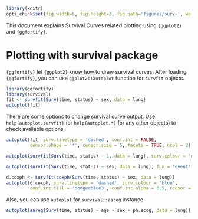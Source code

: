 <!--
%\VignetteEngine{knitr::knitr}
%\VignetteIndexEntry{Plotting Survival Curves}
-->

```r
library(knitr)
opts_chunk$set(fig.width=6, fig.height=3, fig.path='figures/surv-', warning=FALSE)
```

This document explains Survival Curves related plotting using `{ggplot2}` and `{ggfortify}`. 

# Plotting with survival package

`{ggfortify}` let `{ggplot2}` know how to draw survival curves. After loading `{ggfortify}`, you can use `ggplot2::autoplot` function for `survfit` objects. 

```r
library(ggfortify)
library(survival)
fit <- survfit(Surv(time, status) ~ sex, data = lung)
autoplot(fit)
```

There are some options to change survival curve output. Use `help(autoplot.survfit)` (or `help(autoplot.*)` for any other objects) to check available options.

```r
autoplot(fit, surv.linetype = 'dashed', conf.int = FALSE,
         censor.shape = '*', censor.size = 5, facets = TRUE, ncol = 2)

autoplot(survfit(Surv(time, status) ~ 1, data = lung), surv.colour = 'orange', censor.colour = 'red')

autoplot(survfit(Surv(time, status) ~ sex, data = lung), fun = 'event')

d.coxph <- survfit(coxph(Surv(time, status) ~ sex, data = lung))
autoplot(d.coxph, surv.linetype = 'dashed', surv.colour = 'blue',
         conf.int.fill = 'dodgerblue3', conf.int.alpha = 0.5, censor = FALSE)
```

Also, you can use ``autoplot`` for ``survival::aareg`` instance.

```r
autoplot(aareg(Surv(time, status) ~ age + sex + ph.ecog, data = lung))
```
